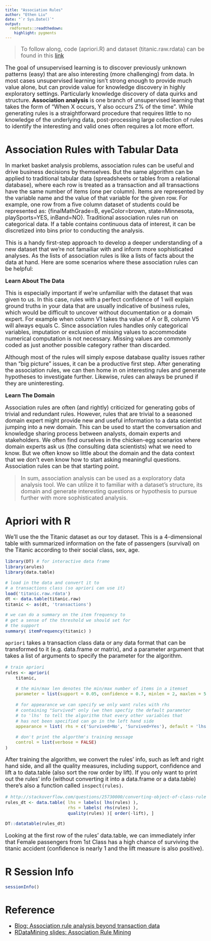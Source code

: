 ```yaml
---
title: "Association Rules"
author: "Ethen Liu"
date: "`r Sys.Date()`"
output:
  rmdformats::readthedown:
    highlight: pygments
---
```


<style type="text/css">
p{ /* Normal  */
   font-size: 18px;
}
body{ /* Normal  */
   font-size: 18px;
}
td {  /* Table  */
   font-size: 14px;
}
h1 { /* Header 1 */
 font-size: 32px;
}
h2 { /* Header 2 */
 font-size: 26px;
}
h3 { /* Header 3 */
 font-size: 22px;
}
code.r{ /* Code block */
  font-size: 14px;
}
pre { /* Code block */
  font-size: 14px
}
</style>

> To follow along, code (apriori.R) and dataset (titanic.raw.rdata) can be found in this [link](https://github.com/ethen8181/machine-learning/tree/master/association_rule/R)

The goal of unsupervised learning is to discover previously unknown patterns (easy) that are also interesting (more challenging) from data. In most cases unsupervised learning isn’t strong enough to provide much value alone, but can provide value for knowledge discovery in highly exploratory settings. Particularly knowledge discovery of data quirks and structure. **Association analysis** is one branch of unsupervised learning that takes the form of "When X occurs, Y also occurs Z% of the time". While generating rules is a straightforward procedure that requires little to no knowledge of the underlying data, post-processing large collection of rules to identify the interesting and valid ones often requires a lot more effort.


# Association Rules with Tabular Data

In market basket analysis problems, association rules can be useful and drive business decisions by themselves. But the same algorithm can be applied to traditional tabular data (spreadsheets or tables from a relational database), where each row is treated as a transaction and all transactions have the same number of items (one per column). Items are represented by the variable name and the value of that variable for the given row. For example, one row from a five column dataset of students could be represented as: {finalMathGrade=B, eyeColor=brown, state=Minnesota, playSports=YES, inBand=NO}. Traditional association rules run on categorical data. If a table contains continuous data of interest, it can be discretized into bins prior to conducting the analysis.

This is a handy first-step approach to develop a deeper understanding of a new dataset that we're not famailiar with and inform more sophisticated analyses. As the lists of association rules is like a lists of facts about the data at hand. Here are some scenarios where these association rules can be helpful:

**Learn About The Data**

This is especially important if we're unfamiliar with the dataset that was given to us. In this case, rules with a perfect confidence of 1 will explain ground truths in your data that are usually indicative of business rules, which would be difficult to uncover without documentation or a domain expert. For example when column V1 takes tha value of A or B, column V5 will always equals C. Since association rules handles only categorical variables, imputation or exclusion of missing values to accommodate numerical computation is not necessary. Missing values are commonly coded as just another possible category rather than discarded.   

Although most of the rules will simply expose database quality issues rather than “big picture” issues, it can be a productive first step. After generating the association rules, we can then home in on interesting rules and generate hypotheses to investigate further. Likewise, rules can always be pruned if they are uninteresting.

**Learn The Domain**

Association rules are often (and rightly) criticized for generating gobs of trivial and redundant rules. However, rules that are trivial to a seasoned domain expert might provide new and useful information to a data scientist jumping into a new domain. This can be used to start the conversation and knowledge sharing process between analysts, domain experts and stakeholders. We often find ourselves in the chicken-egg scenarios where domain experts ask us (the consulting data scientists) what we need to know. But we often know so little about the domain and the data context that we don’t even know how to start asking meaningful questions. Association rules can be that starting point.

> In sum, association analysis can be used as a exploratory data analysis tool. We can utilize it to familiar with a dataset’s structure, its domain and generate interesting questions or hypothesis to pursue further with more sophisticated analysis.


# Apriori with R

We'll use the the Titanic dataset as our toy dataset. This is a 4-dimensional
table with summarized information on the fate of passengers (survival) on the Titanic according to their social class, sex, age.

```r

library(DT) # for interactive data frame
library(arules)
library(data.table)

# load in the data and convert it to 
# a transactions class (so apriori can use it)
load('titanic.raw.rdata')
dt <- data.table(titanic.raw)
titanic <- as(dt, 'transactions')

# we can do a summary on the item frequency to 
# get a sense of the threshold we should set for
# the support
summary( itemFrequency(titanic) )

```

`apriori` takes a transaction class data or any data format that can be transformed to it (e.g. data.frame or matrix), and a parameter argument that takes a list of arguments to specify the parameter for the algorithm.

```r

# train apriori
rules <- apriori( 
    titanic,

	# the min/max len denotes the min/max number of items in a itemset
	parameter = list(support = 0.05, confidence = 0.7, minlen = 2, maxlen = 5),
    
    # for appearance we can specify we only want rules with rhs 
    # containing "Survived" only (we then specfiy the default parameter
    # to 'lhs' to tell the algorithm that every other variables that
    # has not been specified can go in the left hand side
    appearance = list( rhs = c('Survived=No', 'Survived=Yes'), default = 'lhs' ),

	# don't print the algorthm's training message
	control = list(verbose = FALSE)
)

```

After training the algorithm, we convert the rules' info, such as left and right hand side, and all the quality measures, including support, confidence and lift a to data.table (also sort the row order by lift). If you only want to print out the rules' info (without converting it into a data.frame or a data.table) there's also a function called `inspect(rules)`.

```r

# http://stackoverflow.com/questions/25730000/converting-object-of-class-rules-to-data-frame-in-r
rules_dt <- data.table( lhs = labels( lhs(rules) ), 
                        rhs = labels( rhs(rules) ), 
                        quality(rules) )[ order(-lift), ]

DT::datatable(rules_dt)

```

Looking at the first row of the rules' data.table, we can immediately infer that Female passengers from 1st Class has a high chance of surviving the titanic accident (confidence is nearly 1 and the lift measure is also positive).


# R Session Info

```r
sessionInfo()
```


# Reference

- [Blog: Association rule analysis beyond transaction data](http://brooksandrew.github.io/simpleblog/articles/association-rules-beyond-transactional-data/)
- [RDataMining slides: Association Rule Mining](http://www.rdatamining.com/docs/association-rule-mining-with-r)
